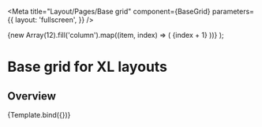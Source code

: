 

<Meta
  title="Layout/Pages/Base grid"
  component={BaseGrid}
  parameters={{
    layout: 'fullscreen',
  }}
/>

  <FullHeight>
    <Box bg="green.100" height="full">
      <BaseGrid
        gridTemplateRows={{
          '2xs': 'repeat(12, 1fr)',
          md: '1fr',
        }}
        height="full"
        bg="red.200"
      >
        {new Array(12).fill('column').map((item, index) => (
          <GridItem key={index}>
            <Box bg="blue.200" h="100%">
              {index + 1}
            </Box>
          </GridItem>
        ))}
      </BaseGrid>
    </Box>
  </FullHeight>
);

# Base grid for XL layouts

## Overview

<Canvas>
  <Story name="Base grid">{Template.bind({})}</Story>
</Canvas>

